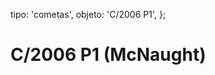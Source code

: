 
  tipo: 'cometas',
  objeto: 'C/2006 P1',
};

# C/2006 P1 (McNaught)

<Imagen
  src="registro/c2006-p1_20070112_124cometa-c2006p1-reflecator-358-f5-12-enero-2007-iso-100-1-320s.jpg"
  fecha="20070112"
  desc="Pleno + Digital Camara Olympus E1. Plena luz del dia a las 14:10h"
/>